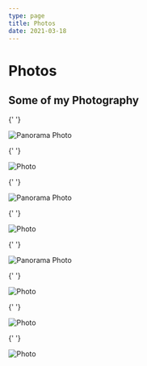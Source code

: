 ```yaml
---
type: page
title: Photos
date: 2021-03-18
---
```


# Photos


<div className="photo-title">
  <h2>Some of my Photography</h2>
</div>

<div className="photo-gallery">

{' '}

<div className="wrapper">
  <div className="full-width-container">
    <Image
      src="/images/photo_pano1.jpg"
      alt="Panorama Photo"
      layout="responsive"
      width={13473}
      height={3804}
      priority
      className="next-image pano-img"
    />
  </div>
</div>

{' '}

<div className="pano-container">
  <Image
    src="/images/photo14.jpg"
    alt="Photo"
    layout="responsive"
    width={9974}
    height={4995}
    className="next-image"
  />
</div>

{' '}

<div className="wrapper">
  <div className="full-width-container">
    <Image
      src="/images/photo_pano2.jpg"
      alt="Panorama Photo"
      layout="responsive"
      width={8384}
      height={3278}
      className="next-image pano-img"
    />
  </div>
</div>

{' '}

<div className="pano-container">
  <Image
    src="/images/photo11.jpg"
    alt="Photo"
    layout="responsive"
    width={5430}
    height={2897}
    className="next-image"
  />
</div>

{' '}

<div className="pano-container">
  <Image
    src="/images/photo_pano3.jpg"
    alt="Panorama Photo"
    layout="responsive"
    width={5474}
    height={2923}
    className="next-image pano-img"
  />
</div>

{' '}

<div className="img-container">
  <Image
    src="/images/photo13.jpg"
    alt="Photo"
    layout="responsive"
    width={5083}
    height={3389}
    className="next-image"
  />
</div>

{' '}

<div className="pano-container">
  <Image
    src="/images/photo12.bmp"
    alt="Photo"
    layout="responsive"
    width={4558}
    height={3568}
    className="next-image"
  />
</div>

{' '}

<div className="wrapper">
  <div className="full-width-container">
    <Image
      src="/images/photo15.png"
      alt="Photo"
      layout="responsive"
      width={5450}
      height={3633}
      className="next-image pano-img"
    />
  </div>
</div>

</div>
